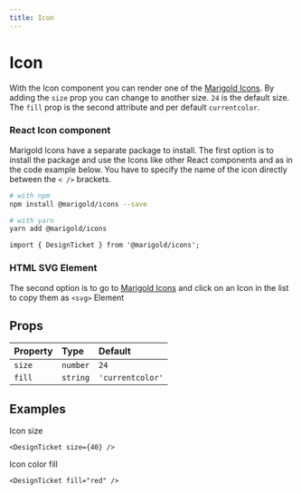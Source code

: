 ```yaml
---
title: Icon
---
```


# Icon

With the Icon component you can render one of the [Marigold Icons](../../foundation/icons).
By adding the `size` prop you can change to another size. `24` is the default size.
The `fill` prop is the second attribute and per default `currentcolor`.

<Inline space="small">
  <DesignTicket />
  <Ticket />
  <TicketInsurance />
  <Resale />
</Inline>

### React Icon component

Marigold Icons have a separate package to install.
The first option is to install the package and use the Icons like other React components and as in the code example below.
You have to specify the name of the icon directly between the `< />` brackets.

```bash onlyCode
# with npm
npm install @marigold/icons --save

# with yarn
yarn add @marigold/icons
```

```tsx onlyCode
import { DesignTicket } from '@marigold/icons';
```

### HTML SVG Element

The second option is to go to [Marigold Icons](../../foundation/icons) and click on an Icon in the list to copy them as `<svg>` Element

## Props

| Property | Type     | Default          |
| :------- | :------- | :--------------- |
| `size`   | `number` | `24`             |
| `fill`   | `string` | `'currentcolor'` |

## Examples

Icon size

```tsx
<DesignTicket size={40} />
```

Icon color fill

```tsx
<DesignTicket fill="red" />
```
